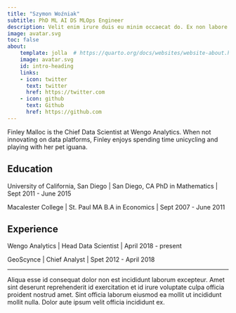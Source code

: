 ```yaml
---
title: "Szymon Woźniak"
subtitle: PhD ML AI DS MLOps Engineer
description: Velit enim irure duis eu minim occaecat do. Ex non labore nostrud tempor ut. Dolore duis est amet dolore. Ipsum aliqua quis aliquip pariatur.
image: avatar.svg
toc: false
about:
    template: jolla  # https://quarto.org/docs/websites/website-about.html
    image: avatar.svg
    id: intro-heading
    links:
    - icon: twitter
      text: twitter
      href: https://twitter.com
    - icon: github
      text: Github
      href: https://github.com
---
```

:::{#intro-heading}


Finley Malloc is the Chief Data Scientist at Wengo Analytics. When not innovating on data platforms, Finley enjoys spending  time unicycling and playing with her pet iguana.



## Education

University of California, San Diego | San Diego, CA
PhD in Mathematics | Sept 2011 - June 2015

Macalester College | St. Paul MA
B.A in Economics | Sept 2007 - June 2011

## Experience

Wengo Analytics | Head Data Scientist | April 2018 - present

GeoScynce | Chief Analyst | Spet 2012 - April 2018

:::

---
Aliqua esse id consequat dolor non est incididunt laborum excepteur. Amet sint deserunt reprehenderit id exercitation et id irure voluptate culpa officia proident nostrud amet. Sint officia laborum eiusmod ea mollit ut incididunt mollit nulla. Dolor aute ipsum velit officia incididunt ex.